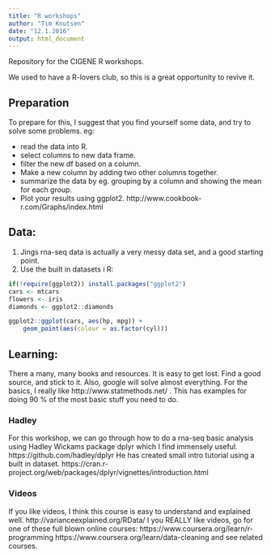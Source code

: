 ```yaml
---
title: "R workshops"
author: "Tim Knutsen"
date: "12.1.2016"
output: html_document
---
```


Repository for the CIGENE R workshops. 

We used to have a R-lovers club, so this is a great opportunity to revive it. 

## Preparation
To prepare for this, I suggest that you find yourself some data, and try to solve some problems.
eg:

* read the data into R. 
* select columns to new data frame.
* filter the new df based on a column. 
* Make a new column by adding two other columns together. 
* summarize the data by eg. grouping by a column  and showing the mean for each group.
* Plot your results using ggplot2. http://www.cookbook-r.com/Graphs/index.html 

## Data:
1. Jings rna-seq data is actually a very messy data set, and a good starting point. 
2. Use the built in datasets i R:
```R
if(!require(ggplot2)) install.packages("ggplot2")
cars <- mtcars
flowers <- iris
diamonds <- ggplot2::diamonds

ggplot2::ggplot(cars, aes(hp, mpg)) + 
	geom_point(aes(colour = as.factor(cyl)))
```

## Learning:
There a many, many books and resources. It is easy to get lost. Find a good source, and stick to it. Also, google will solve almost everything. 
For the basics, I really like http://www.statmethods.net/ . This has examples for doing 90 % of the most basic stuff you need to do.

### Hadley
For this workshop, we can go through how to do a rna-seq basic analysis using Hadley Wickams package dplyr which I find immensely useful. https://github.com/hadley/dplyr 
He has created small intro tutorial using a built in dataset. 
https://cran.r-project.org/web/packages/dplyr/vignettes/introduction.html  

### Videos
If you like videos, I think this course is easy to understand and explained well. http://varianceexplained.org/RData/ 
I you REALLY like videos, go for one of these full blown online courses: https://www.coursera.org/learn/r-programming 
https://www.coursera.org/learn/data-cleaning and see related courses. 



